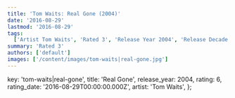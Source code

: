 ```yaml
---
title: 'Tom Waits: Real Gone (2004)'
date: '2016-08-29'
lastmod: '2016-08-29'
tags:
  ['Artist Tom Waits', 'Rated 3', 'Release Year 2004', 'Release Decade 2000']
summary: 'Rated 3'
authors: ['default']
images: ['/content/images/tom-waits|real-gone.jpg']
---
```


  key: 'tom-waits|real-gone',
  title: 'Real Gone',
  release_year: 2004,
  rating: 6,
  rating_date: '2016-08-29T00:00:00.000Z',
  artist: 'Tom Waits',
};

<MusicRating data={data} />
